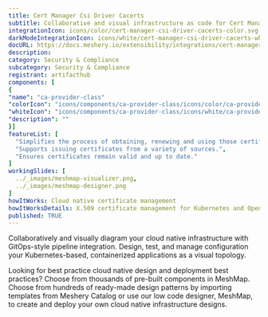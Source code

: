 ```yaml
---
title: Cert Manager Csi Driver Cacerts
subtitle: Collaborative and visual infrastructure as code for Cert Manager Csi Driver Cacerts
integrationIcon: icons/color/cert-manager-csi-driver-cacerts-color.svg
darkModeIntegrationIcon: icons/white/cert-manager-csi-driver-cacerts-white.svg
docURL: https://docs.meshery.io/extensibility/integrations/cert-manager-csi-driver-cacerts
description: 
category: Security & Compliance
subcategory: Security & Compliance
registrant: artifacthub
components: [
{
"name": "ca-provider-class"
"colorIcon": "icons/components/ca-provider-class/icons/color/ca-provider-class-color.svg"
"whiteIcon": "icons/components/ca-provider-class/icons/white/ca-provider-class-white.svg"
"description": ""
}]
featureList: [
  "Simplifies the process of obtaining, renewing and using those certificates.",
  "Supports issuing certificates from a variety of sources.",
  "Ensures certificates remain valid and up to date."
]
workingSlides: [
  ../_images/meshmap-visualizer.png,
  ../_images/meshmap-designer.png
]
howItWorks: Cloud native certificate management
howItWorksDetails: X.509 certificate management for Kubernetes and OpenShift
published: TRUE
---
```

<p>

</p>
<p>
    Collaboratively and visually diagram your cloud native infrastructure with GitOps-style pipeline integration. Design, test, and manage configuration your Kubernetes-based, containerized applications as a visual topology.
</p>
<p>
    Looking for best practice cloud native design and deployment best practices? Choose from thousands of pre-built components in MeshMap. Choose from hundreds of ready-made design patterns by importing templates from Meshery Catalog or use our low code designer, MeshMap, to create and deploy your own cloud native infrastructure designs.
</p>
